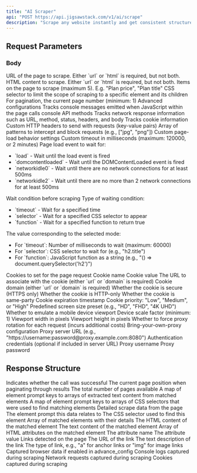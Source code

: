 ```yaml
---
title: "AI Scraper"
api: "POST https://api.jigsawstack.com/v1/ai/scrape"
description: "Scrape any website instantly and get consistent structured data in seconds without writing any css selector code"
---
```



## Request Parameters

### Body

<ParamField body="url" type="string">
  URL of the page to scrape. Either `url` or `html` is required, but not both.
</ParamField>

<ParamField body="html" type="string">
  HTML content to scrape. Either `url` or `html` is required, but not both.
</ParamField>

<ParamField body="element_prompts" type="array<string>" required>
  Items on the page to scrape (maximum 5). E.g. "Plan price", "Plan title"
</ParamField>

<ParamField body="root_element_selector" type="string" default="main">
  CSS selector to limit the scope of scraping to a specific element and its
  children
</ParamField>

<ParamField body="page_position" type="number" default="1">
  For pagination, the current page number (minimum: 1)
</ParamField>

<ParamField body="advance_config" type="object">
  Advanced configurations
  <Expandable title="Properties">
    <ParamField body="console" type="boolean">
      Tracks console messages emitted when JavaScript within the page calls
      console API methods
    </ParamField>
    <ParamField body="network" type="boolean">
      Tracks network response information such as URL, method, status, headers,
      and body
    </ParamField>
    <ParamField body="cookies" type="boolean">
      Tracks cookie information
    </ParamField>
  </Expandable>
</ParamField>

<ParamField body="http_headers" type="object">
  Custom HTTP headers to send with requests (key-value pairs)
</ParamField>

<ParamField body="reject_request_pattern" type="array<string>">
  Array of patterns to intercept and block requests (e.g., ["jpg", "png"])
</ParamField>

<ParamField body="goto_options" type="object">
  Custom page-load behavior settings
  <Expandable title="Properties">
    <ParamField body="timeout" type="number" default="60000">
      Custom timeout in milliseconds (maximum: 120000, or 2 minutes)
    </ParamField>
    <ParamField body="wait_until" type="string" default="networkidle2">
      Page load event to wait for:
      <ul>
        <li>`load` - Wait until the load event is fired</li>
        <li>
          `domcontentloaded` - Wait until the DOMContentLoaded event is fired
        </li>
        <li>
          `networkidle0` - Wait until there are no network connections for at
          least 500ms
        </li>
        <li>
          `networkidle2` - Wait until there are no more than 2 network
          connections for at least 500ms
        </li>
      </ul>
    </ParamField>
  </Expandable>
</ParamField>

<ParamField body="wait_for" type="object">
  Wait condition before scraping
  <Expandable title="Properties">
    <ParamField body="mode" type="string" required>
      Type of waiting condition:
      <ul>
        <li>`timeout` - Wait for a specified time</li>
        <li>`selector` - Wait for a specified CSS selector to appear</li>
        <li>`function` - Wait for a specified function to return true</li>
      </ul>
    </ParamField>
    <ParamField body="value" type="string|number" required>
      The value corresponding to the selected mode:
      <ul>
        <li>For `timeout`: Number of milliseconds to wait (maximum: 60000)</li>
        <li>For `selector`: CSS selector to wait for (e.g., "h2.title")</li>
        <li>
          For `function`: JavaScript function as a string (e.g., "() =>
          document.querySelector('h2')")
        </li>
      </ul>
    </ParamField>
  </Expandable>
</ParamField>

<ParamField body="cookies" type="array<object>">
  Cookies to set for the page request
  <Expandable title="Cookie Object Properties">
    <ParamField body="name" type="string" required>
      Cookie name
    </ParamField>
    <ParamField body="value" type="string" required>
      Cookie value
    </ParamField>
    <ParamField body="url" type="string">
      The URL to associate with the cookie (either `url` or `domain` is
      required)
    </ParamField>
    <ParamField body="domain" type="string">
      Cookie domain (either `url` or `domain` is required)
    </ParamField>
    <ParamField body="secure" type="boolean">
      Whether the cookie is secure (HTTPS only)
    </ParamField>
    <ParamField body="httpOnly" type="boolean">
      Whether the cookie is HTTP-only
    </ParamField>
    <ParamField body="sameParty" type="boolean">
      Whether the cookie is same-party
    </ParamField>
    <ParamField body="expires" type="number">
      Cookie expiration timestamp
    </ParamField>
    <ParamField body="priority" type="string">
      Cookie priority: "Low", "Medium", or "High"
    </ParamField>
  </Expandable>
</ParamField>

<ParamField body="size_preset" type="string">
  Predefined screen size preset (e.g., "HD", "FHD", "4K UHD")
</ParamField>

<ParamField body="is_mobile" type="boolean" default="false">
  Whether to emulate a mobile device viewport
</ParamField>

<ParamField body="scale" type="number" default="1">
  Device scale factor (minimum: 1)
</ParamField>

<ParamField body="width" type="number" default="1920">
  Viewport width in pixels
</ParamField>

<ParamField body="height" type="number" default="1080">
  Viewport height in pixels
</ParamField>

<ParamField body="force_rotate_proxy" type="boolean">
  Whether to force proxy rotation for each request (incurs additional costs)
</ParamField>

<ParamField body="byo_proxy" type="object">
  Bring-your-own-proxy configuration
  <Expandable title="Properties">
    <ParamField body="server" type="string" required>
      Proxy server URL (e.g.,
      "https://username:password@proxy.example.com:8080")
    </ParamField>
    <ParamField body="auth" type="object">
      Authentication credentials (optional if included in server URL)
      <Expandable title="Properties">
        <ParamField body="username" type="string" required>
          Proxy username
        </ParamField>
        <ParamField body="password" type="string" required>
          Proxy password
        </ParamField>
      </Expandable>
    </ParamField>
  </Expandable>
</ParamField>

<Snippet file="header.mdx" />

## Response Structure

<ResponseField name="success" type="boolean">
  Indicates whether the call was successful
</ResponseField>

<ResponseField name="page_position" type="number">
  The current page position when paginating through results
</ResponseField>

<ResponseField name="page_position_length" type="number">
  The total number of pages available
</ResponseField>

<ResponseField name="context" type="record<string, array<string>>">
  A map of element prompt keys to arrays of extracted text content from matched
  elements
</ResponseField>

<ResponseField name="selectors" type="record<string, array<string>>">
  A map of element prompt keys to arrays of CSS selectors that were used to find
  matching elements
</ResponseField>

<ResponseField name="data" type="array<object>">
  Detailed scrape data from the page
  <Expandable title="Data Object Structure">
    <ResponseField name="key" type="string">
      The element prompt this data relates to
    </ResponseField>
    <ResponseField name="selector" type="string">
      The CSS selector used to find this element
    </ResponseField>
    <ResponseField name="results" type="array<object>">
      Array of matched elements with their details
      <Expandable title="Result Object">
        <ResponseField name="html" type="string">
          The HTML content of the matched element
        </ResponseField>
        <ResponseField name="text" type="string">
          The text content of the matched element
        </ResponseField>
        <ResponseField name="attributes" type="array<object>">
          Array of HTML attributes on the matched element
          <Expandable title="Attribute Object">
            <ResponseField name="name" type="string">
              The attribute name
            </ResponseField>
            <ResponseField name="value" type="string">
              The attribute value
            </ResponseField>
          </Expandable>
        </ResponseField>
      </Expandable>
    </ResponseField>
  </Expandable>
</ResponseField>

<ResponseField name="link" type="array<object>">
  Links detected on the page
  <Expandable title="Link Object">
    <ResponseField name="href" type="string">
      The URL of the link
    </ResponseField>
    <ResponseField name="text" type="string">
      The text description of the link
    </ResponseField>
    <ResponseField name="type" type="string">
      The type of link, e.g., "a" for anchor links or "img" for image links
    </ResponseField>
  </Expandable>
</ResponseField>

<ResponseField name="advance_config" type="object">
  Captured browser data if enabled in advance_config
  <Expandable title="Properties">
    <ResponseField name="console" type="array">
      Console logs captured during scraping
    </ResponseField>
    <ResponseField name="network" type="array">
      Network requests captured during scraping
    </ResponseField>
    <ResponseField name="cookies" type="array">
      Cookies captured during scraping
    </ResponseField>
  </Expandable>
</ResponseField>

<ScrapeSnippet />
